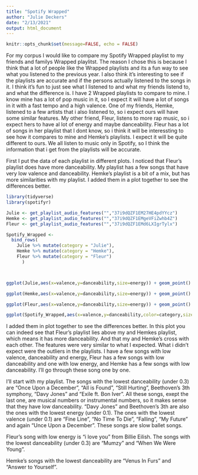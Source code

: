 ```yaml
---
title: "Spotify Wrapped"
author: "Julie Deckers"
date: "2/13/2021"
output: html_document
---
```


```r
knitr::opts_chunk$set(message=FALSE, echo = FALSE)
```



For my corpus I would like to compare my Spotify Wrapped playlist to my friends and familys Wrapped playlitst. The reason I chose this is because I think that a lot of people like the Wrapped playlists and its a fun way to see what you listened to the previous year. I also think it's interesting to see if the playlists are accurate and if the persons actually listened to the songs in it. I think it's fun to just see what I listened to and what my friends listend to, and what the difference is. 
I have 2 Wrapped playlists to compare to mine. I know mine has a lot of pop music in it, so I expect it will have a lot of songs in it with a fast tempo and a high valence. One of my friends, Hemke, listened to a few artists that i also listened to, so i expect ours will have some similar features. My other friend, Fleur, listens to more rap music, so i expect hers to have al lot of energy and maybe danceability. Fleur has a lot of songs in her playlist that I dont know, so i think it will be interessting to see how it compares to mine and Hemke's playlists. I expect it will be quite different to ours. We all listen to music only in Spotify, so I think the information that i get from the playlists will be accurate.

First I put the data of each playlist in different plots. I noticed that Fleur's playlist does have more danceability. My playlist has a few songs that have very low valence and danceability. Hemke's playlist is a bit of a mix, but has more similarities with my playlist. I added them in a plot together to see the differences better. 



```r
library(tidyverse)
library(spotifyr)

Julie <- get_playlist_audio_features("","37i9dQZF1EM27HE4pdYYcz") 
Hemke <- get_playlist_audio_features("","37i9dQZF1EMgeVFiZwhb4Z")
Fleur <- get_playlist_audio_features("","37i9dQZF1EMd6LXIgrTylx")

Spotify_Wrapped <-
  bind_rows(
    Julie %>% mutate(category = "Julie"),
    Hemke %>% mutate(category = "Hemke"),
    Fleur %>% mutate(category = "Fleur")
      )




```




```r
ggplot(Julie,aes(x=valence,y=danceability,size=energy)) + geom_point() + geom_smooth() +ggtitle("Julie") + expand_limits(x = 0, y = 0)

```



```r
ggplot(Hemke,aes(x=valence,y=danceability,size=energy)) + geom_point() + geom_smooth() +ggtitle("Hemke") +expand_limits(x = 0, y = 0)
```
```r
ggplot(Fleur,aes(x=valence,y=danceability,size=energy)) + geom_point() + geom_smooth() + ggtitle("Fleur")+expand_limits(x = 0, y = 0)
```

```r
ggplot(Spotify_Wrapped,aes(x=valence,y=danceability,color=category,size=energy)) + geom_point() +ggtitle("All three playlists together") + geom_smooth()
```


I added them in plot together to see the differences better. In this plot you can indeed see that Fleur's playlist lies above my and Hemkes playlist, which means it has more danceability. And that my and Hemke's cross with each other. The features were very similar to what I expected. What i didn't expect were the outliers in the playlists. I have a few songs with low valence, danceability and energy, Fleur has a few songs with low danceability and one with low energy, and Hemke has a few songs with low danceability. I'll go through these song one by one. 

I'll start with my playlist. The songs with the lowest danceability (under 0.3) are "Once Upon a December", "All is Found", "Still Hurting", Beethoven's 3th symphony, "Davy Jones" and "Exile ft. Bon Iver". All these songs, exept the last one, are musical numbers or instrumental numbers, so it makes sense that they have low danceability. "Davy Jones" and Beethoven's 3th are also the ones with the lowest energy (under 0.1). The ones with the lowest valence (under 0.1) are "Fine Line", "No Time To Die", "Falling", "My Future" and again "Unce Upon a December". These songs are slow ballet songs. 

Fleur's song with low energy is "i love you" from Billie Eilish. The songs with the lowest danceability (under 0.3) are "Mumzy" and "When We Were Young". 

Hemke's songs with the lowest danceability are "Venus In Furs" and "Answer to Yourself". 





